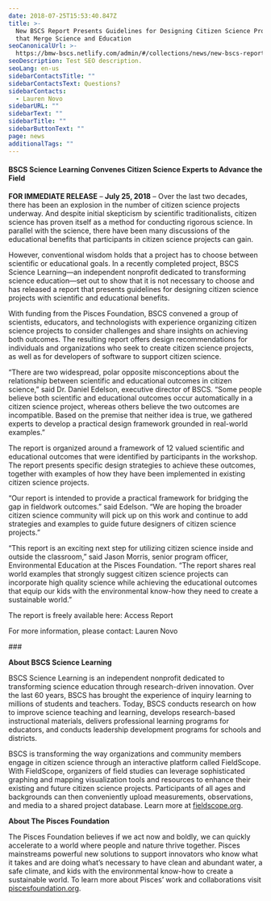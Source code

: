 ```yaml
---
date: 2018-07-25T15:53:40.847Z
title: >-
  New BSCS Report Presents Guidelines for Designing Citizen Science Projects
  that Merge Science and Education 
seoCanonicalUrl: >-
  https://bmw-bscs.netlify.com/admin/#/collections/news/new-bscs-report-presents-guidelines-for-designing-citizen-science-projects-that-merge-science-and-education
seoDescription: Test SEO description.
seoLang: en-us
sidebarContactsTitle: ""
sidebarContactsText: Questions?
sidebarContacts:
  - Lauren Novo
sidebarURL: ""
sidebarText: ""
sidebarTitle: ""
sidebarButtonText: ""
page: news
additionalTags: ""
---
```



#### BSCS Science Learning Convenes Citizen Science Experts to Advance the Field

**FOR IMMEDIATE RELEASE** – **July 25, 2018** – Over the last two decades, there has been an explosion in the number of citizen science projects underway. And despite initial skepticism by scientific traditionalists, citizen science has proven itself as a method for conducting rigorous science. In parallel with the science, there have been many discussions of the educational benefits that participants in citizen science projects can gain. 

However, conventional wisdom holds that a project has to choose between scientific or educational goals. In a recently completed project, BSCS Science Learning—an independent nonprofit dedicated to transforming science education—set out to show that it is not necessary to choose and has released a report that presents guidelines for designing citizen science projects with scientific and educational benefits. 

With funding from the Pisces Foundation, BSCS convened a group of scientists, educators, and technologists with experience organizing citizen science projects to consider challenges and share insights on achieving both outcomes. The resulting report offers design recommendations for individuals and organizations who seek to create citizen science projects, as well as for developers of software to support citizen science.  

“There are two widespread, polar opposite misconceptions about the relationship between scientific and educational outcomes in citizen science,” said Dr. Daniel Edelson, executive director of BSCS. “Some people believe both scientific and educational outcomes occur automatically in a citizen science project, whereas others believe the two outcomes are incompatible. Based on the premise that neither idea is true, we gathered experts to develop a practical design framework grounded in real-world examples.”

The report is organized around a framework of 12 valued scientific and educational outcomes that were identified by participants in the workshop. The report presents specific design strategies to achieve these outcomes, together with examples of how they have been implemented in existing citizen science projects.

“Our report is intended to provide a practical framework for bridging the gap in fieldwork outcomes.” said Edelson. “We are hoping the broader citizen science community will pick up on this work and continue to add strategies and examples to guide future designers of citizen science projects.” 

“This report is an exciting next step for utilizing citizen science inside and outside the classroom,” said Jason Morris, senior program officer, Environmental Education at the Pisces Foundation. “The report shares real world examples that strongly suggest citizen science projects can incorporate high quality science while achieving the educational outcomes that equip our kids with the environmental know-how they need to create a sustainable world.” 

<!-- The report is freely available here: <a class="btn btn-outline-secondary" href="/resources/reports/designing-citizen-science-for-both-science-and-education" target="_blank" rel="noopenner noreferrer">Access Report</a> -->

The report is freely available here: <Link className="btn btn-outline-secondary" to="/resources/reports/designing-citizen-science-for-both-science-and-education">Access Report</Link>

For more information, please contact: <SpecificContactForm sendto="Lauren Novo">Lauren Novo</SpecificContactForm>

\###

**About BSCS Science Learning**

BSCS Science Learning is an independent nonprofit dedicated to transforming science education through research-driven innovation. Over the last 60 years, BSCS has brought the experience of inquiry learning to millions of students and teachers. Today, BSCS conducts research on how to improve science teaching and learning, develops research-based instructional materials, delivers professional learning programs for educators, and conducts leadership development programs for schools and districts.

BSCS is transforming the way organizations and community members engage in citizen science through an interactive platform called FieldScope. With FieldScope, organizers of field studies can leverage sophisticated graphing and mapping visualization tools and resources to enhance their existing and future citizen science projects. Participants of all ages and backgrounds can then conveniently upload measurements, observations, and media to a shared project database. Learn more at [fieldscope.org](http://www.fieldscope.org/). 

**About The Pisces Foundation** 

The Pisces Foundation believes if we act now and boldly, we can quickly accelerate to a world where people and nature thrive together. Pisces mainstreams powerful new solutions to support innovators who know what it takes and are doing what’s necessary to have clean and abundant water, a safe climate, and kids with the environmental know-how to create a sustainable world. To learn more about Pisces’ work and collaborations visit [piscesfoundation.org](https://piscesfoundation.org/).
